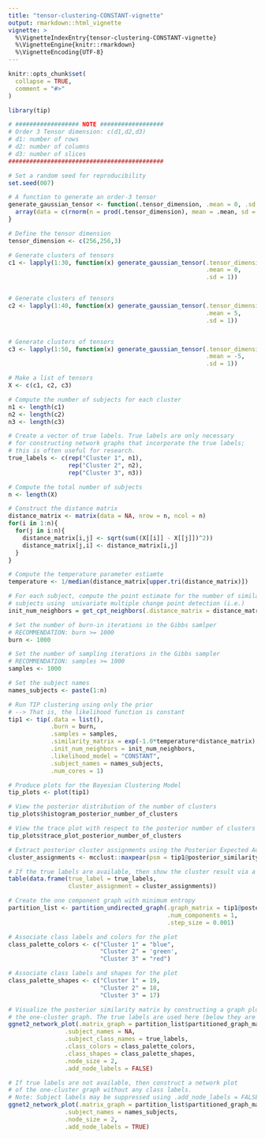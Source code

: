 ```yaml
---
title: "tensor-clustering-CONSTANT-vignette"
output: rmarkdown::html_vignette
vignette: >
  %\VignetteIndexEntry{tensor-clustering-CONSTANT-vignette}
  %\VignetteEngine{knitr::rmarkdown}
  %\VignetteEncoding{UTF-8}
---
```


```r
knitr::opts_chunk$set(
  collapse = TRUE,
  comment = "#>"
)
```

```r
library(tip)

# ################## NOTE ##################
# Order 3 Tensor dimension: c(d1,d2,d3)
# d1: number of rows
# d2: number of columns
# d3: number of slices 
############################################

# Set a random seed for reproducibility 
set.seed(007)

# A function to generate an order-3 tensor
generate_gaussian_tensor <- function(.tensor_dimension, .mean = 0, .sd = 1){
  array(data = c(rnorm(n = prod(.tensor_dimension), mean = .mean, sd = .sd)), dim = .tensor_dimension)
} 

# Define the tensor dimension
tensor_dimension <- c(256,256,3)

# Generate clusters of tensors
c1 <- lapply(1:30, function(x) generate_gaussian_tensor(.tensor_dimension = tensor_dimension,
                                                        .mean = 0,
                                                        .sd = 1))


# Generate clusters of tensors
c2 <- lapply(1:40, function(x) generate_gaussian_tensor(.tensor_dimension = tensor_dimension,
                                                        .mean = 5,
                                                        .sd = 1))


# Generate clusters of tensors
c3 <- lapply(1:50, function(x) generate_gaussian_tensor(.tensor_dimension = tensor_dimension,
                                                        .mean = -5,
                                                        .sd = 1))

# Make a list of tensors 
X <- c(c1, c2, c3)

# Compute the number of subjects for each cluster 
n1 <- length(c1)
n2 <- length(c2)
n3 <- length(c3)

# Create a vector of true labels. True labels are only necessary 
# for constructing network graphs that incorporate the true labels;
# this is often useful for research. 
true_labels <- c(rep("Cluster 1", n1),
                 rep("Cluster 2", n2),
                 rep("Cluster 3", n3))

# Compute the total number of subjects 
n <- length(X)

# Construct the distance matrix 
distance_matrix <- matrix(data = NA, nrow = n, ncol = n) 
for(i in 1:n){
  for(j in i:n){
    distance_matrix[i,j] <- sqrt(sum((X[[i]] - X[[j]])^2))
    distance_matrix[j,i] <- distance_matrix[i,j]
  }
}

# Compute the temperature parameter estiamte
temperature <- 1/median(distance_matrix[upper.tri(distance_matrix)])

# For each subject, compute the point estimate for the number of similar 
# subjects using  univariate multiple change point detection (i.e.)
init_num_neighbors = get_cpt_neighbors(.distance_matrix = distance_matrix)

# Set the number of burn-in iterations in the Gibbs samlper
# RECOMMENDATION: burn >= 1000
burn <- 1000

# Set the number of sampling iterations in the Gibbs sampler
# RECOMMENDATION: samples >= 1000
samples <- 1000

# Set the subject names
names_subjects <- paste(1:n)

# Run TIP clustering using only the prior
# --> That is, the likelihood function is constant
tip1 <- tip(.data = list(),
            .burn = burn,
            .samples = samples,
            .similarity_matrix = exp(-1.0*temperature*distance_matrix),
            .init_num_neighbors = init_num_neighbors,
            .likelihood_model = "CONSTANT",
            .subject_names = names_subjects,
            .num_cores = 1)
```

```r
# Produce plots for the Bayesian Clustering Model
tip_plots <- plot(tip1)
```

```r
# View the posterior distribution of the number of clusters
tip_plots$histogram_posterior_number_of_clusters
```

```r
# View the trace plot with respect to the posterior number of clusters
tip_plots$trace_plot_posterior_number_of_clusters
```

```r
# Extract posterior cluster assignments using the Posterior Expected Adjusted Rand (PEAR) index
cluster_assignments <- mcclust::maxpear(psm = tip1@posterior_similarity_matrix)$cl

# If the true labels are available, then show the cluster result via a contigency table
table(data.frame(true_label = true_labels,
                 cluster_assignment = cluster_assignments))
```

```r
# Create the one component graph with minimum entropy
partition_list <- partition_undirected_graph(.graph_matrix = tip1@posterior_similarity_matrix,
                                             .num_components = 1,
                                             .step_size = 0.001)
```

```r
# Associate class labels and colors for the plot
class_palette_colors <- c("Cluster 1" = "blue",
                          "Cluster 2" = 'green',
                          "Cluster 3" = "red")

# Associate class labels and shapes for the plot
class_palette_shapes <- c("Cluster 1" = 19,
                          "Cluster 2" = 18,
                          "Cluster 3" = 17)

# Visualize the posterior similarity matrix by constructing a graph plot of 
# the one-cluster graph. The true labels are used here (below they are not).
ggnet2_network_plot(.matrix_graph = partition_list$partitioned_graph_matrix,
                .subject_names = NA,
                .subject_class_names = true_labels,
                .class_colors = class_palette_colors,
                .class_shapes = class_palette_shapes,
                .node_size = 2,
                .add_node_labels = FALSE)
```

```r
# If true labels are not available, then construct a network plot
# of the one-cluster graph without any class labels.
# Note: Subject labels may be suppressed using .add_node_labels = FALSE.  
ggnet2_network_plot(.matrix_graph = partition_list$partitioned_graph_matrix,
                .subject_names = names_subjects,
                .node_size = 2,
                .add_node_labels = TRUE)
```
